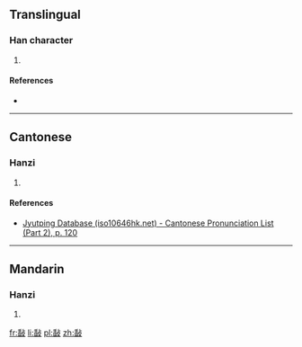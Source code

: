 ==Translingual==

===Han character===
{{Han char|rn=66|rad=攴|as=09|sn=13|four=|canj=HXYE,MXYE|ids=⿰臿攴}}

# {{defn|Han|sort=攴09}}

====References====
* {{Han ref|kx=0474.040|dkj=13308|dj=0827.160|hdz=21469.200|uh=656E|ud=25966}}

----

==Cantonese==

===Hanzi===
{{yue-hanzi|jyut=[[hap1]]|y=hap1}}

# {{defn|lang=yue|sort=攴09}}

====References====
* [http://www.iso10646hk.net/jp/document/download.jsp Jyutping Database (iso10646hk.net) - Cantonese Pronunciation List (Part 2), p. 120]

----

==Mandarin==

===Hanzi===
{{cmn-hanzi|pin=[[xiá]] ([[xia2]])|wg=hsia<sup>2</sup>}}

# {{defn|lang=cmn|sort=攴09}}

[[fr:敮]]
[[li:敮]]
[[pl:敮]]
[[zh:敮]]